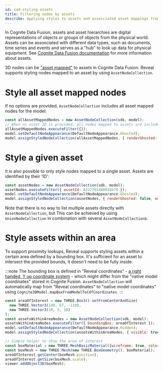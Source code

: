 ```yaml
---
id: cad-styling-assets
title: Filtering nodes by assets
describe: Applying styles to assets and assosciated asset mappings from Cognite Fusion
---
```



In Cognite Data Fusion, assets and asset hierarchies are digital representations of objects
or groups of objects from the physical world. Assets can be assosciated with different data
types, such as documents, time series and events and serves as a "hub" to look up data for
physical equipment. See [Cognite Data Fusion documentation](https://docs.cognite.com/dev/concepts/resource_types/assets.html)
for more information about assets.

3D nodes can be ["asset mapped"](https://docs.cognite.com/api/v1/#tag/3D-Asset-Mapping) to
assets in Cognite Data Fusion. Reveal supports styling nodes mapped to an asset by using
`AssetNodeCollection`.

<DemoWrapper />

# Style all asset mapped nodes

If no options are provided, `AssetNodeCollection` includes all asset mapped nodes
for the model:

```js runnable-3x
const allAssetMappedNodes = new AssetNodeCollection(sdk, model);
// When no asset ID is provided, all nodes mapped to assets are included
allAssetMappedNodes.executeFilter({});
model.setDefaultNodeAppearance(DefaultNodeAppearance.Ghosted);
model.assignStyledNodeCollection(allAssetMappedNodes, { renderGhosted: false, outlineColor: NodeOutlineColor.Cyan } );
```

# Style a given asset

It is also possible to only style nodes mapped to a single asset. Assets are identified by their
'ID':

```js runnable-3x
const assetNodes = new AssetNodeCollection(sdk, model);
assetNodes.executeFilter({ assetId: 4222791488928479 });
model.setDefaultNodeAppearance(DefaultNodeAppearance.Ghosted);
model.assignStyledNodeCollection(assetNodes, { renderGhosted: false, outlineColor: NodeOutlineColor.Cyan } );
```

Note that there is no way to list multiple assets directly with `AssetNodeCollection`, but This
can be achieved by using `UnionNodeCollection` in combination with several `AssetNodeCollection`s.

# Style assets within an area

To support proximity lookups, Reveal supports styling assets within a certain area defined by a bounding box. It's
sufficient for an asset to intersect the provided bounds, it doesn't need to be fully inside.

:::note
The bounding box is defined in "Reveal coordinates" -
[a right handed, Y up coordinate system](https://www.youtube.com/watch?v=TGbMzoJqV7c) - which might differ
from the "native model coordinates" stored in Cognite Fusion. `AssetNodeCollection` will automatically map from
"Reveal coordinates" to "native model coordinates" using `Cognite3DModel.mapBoxFromModelToCdfCoordinates`.
:::

```js runnable-3x
const areaOfInterest = new THREE.Box3().setFromCenterAndSize(
  new THREE.Vector3(140, 67, -110),
  new THREE.Vector3(10, 5, 10)
);
const assetsWithinAreaNodes = new AssetNodeCollection(sdk, model);
assetsWithinAreaNodes.executeFilter({ boundingBox: areaOfInterest });
model.setDefaultNodeAppearance(DefaultNodeAppearance.Hidden);
model.assignStyledNodeCollection(assetsWithinAreaNodes, { visible: true } );

// Simple helper to show the area of interest
const boxMaterial = new THREE.MeshBasicMaterial({wireframe: true, color: 0xffff00 });
const boxMesh = new THREE.Mesh(new THREE.BoxGeometry(), boxMaterial);
areaOfInterest.getCenter(boxMesh.position);
areaOfInterest.getSize(boxMesh.scale);
viewer.addObject3D(boxMesh);
```
